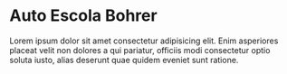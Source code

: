 
<Meta title="Introduction/Welcome" />

# Auto Escola Bohrer

Lorem ipsum dolor sit amet consectetur adipisicing elit. Enim asperiores placeat velit non dolores a qui pariatur, officiis modi consectetur optio soluta iusto, alias deserunt quae quidem eveniet sunt ratione.
